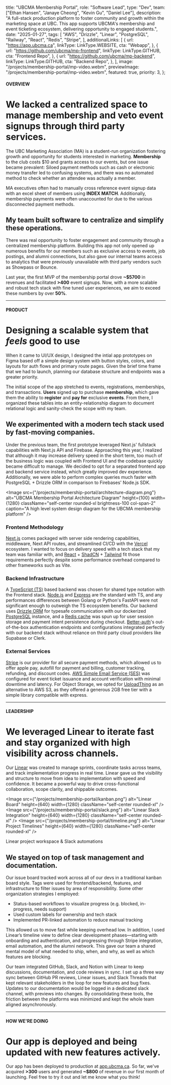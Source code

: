 
  title: "UBCMA Membership Portal",
  role: "Software Lead",
  type: "Dev",
  team: ["Ethan Hansen", "Janaye Cheong", "Kevin Gu", "Daniel Lee"],
  description:
    "A full-stack production platform to foster community and growth within the marketing space at UBC. This app supports UBCMA's membership and event ticketing ecosystem, delivering opportunity to engaged students.",
  date: "2025-01-27",
  tags: [
    "AWS",
    "Drizzle",
    "Linear",
    "PostgreSQL",
    "Railway",
    "React",
    "Redis",
    "Stripe",
  ],
  additionalLinks: [
    {
      url: "https://app.ubcma.ca",
      linkType: LinkType.WEBSITE,
      cta: "Webapp",
    },
    {
      url: "https://github.com/ubcma/mp-frontend",
      linkType: LinkType.GITHUB,
      cta: "Frontend Repo",
    },
    {
      url: "https://github.com/ubcma/mp-backend",
      linkType: LinkType.GITHUB,
      cta: "Backend Repo",
    },
  ],
  image: "/projects/membership-portal/mp-video.webm",
  previewImage: "/projects/membership-portal/mp-video.webm",
  featured: true,
  priority: 3,
};

#### OVERVIEW

# We lacked a centralized space to manage membership and veto event signups through third party services.

The UBC Marketing Association (MA) is a student-run organization fostering growth and opportunity for students interested in marketing. **Membership** to the club costs $10 and grants access to our events, but one issue became prevalent: Siloed payment methods such as cash or electronic money transfer led to confusing systems, and there was no automated method to check whether an attendee was actually a member.

MA executives often had to manually cross reference event signup data with an excel sheet of members using **INDEX MATCH**. Additionally, membership payments were often unaccounted for due to the various disconnected payment methods.

## My team built software to centralize and simplify these operations.

There was real opportunity to foster engagement and community through a centralized membership platform. Building this app not only opened up numerous benefits for our members such as exclusive access to events, job postings, and alumni connections, but also gave our internal teams access to analytics that were previously unavailable with third party vendors such as Showpass or Bounce.

Last year, the first MVP of the membership portal drove **~$5700** in revenues and facilitated **>400** event signups. Now, with a more scalable and robust tech stack with fine tuned user experiences, we aim to exceed these numbers by over **50%**.

---

#### PRODUCT

# Designing a scalable system that _feels_ good to use

When it came to UI/UX design, I designed the intial app prototypes on Figma based off a simple design system with button styles, colors, and layouts for auth flows and primary route pages. Given the brief time frame that we had to launch, planning our database structure and endpoints was a greater priority.

The initial scope of the app stretched to events, registrations, memberships, and transactions. **Users** signed up to purchase **membership**, which gave them the ability to **register** and **pay for** exclusive **events**. From there, I organized these tables into an entity-relationship diagram to document relational logic and sanity-check the scope with my team.

## We experimented with a modern tech stack used by fast-moving companies.

Under the previous team, the first prototype leveraged Next.js' fullstack capabilities with Next.js API and Firebase. Approaching this year, I realized that although it may increase delivery speed in the short term, too much of the business logic was coupled with Frontend UI and the codebase quickly became difficult to manage. We decided to opt for a separated frontend app and backend service instead, which greatly improved dev experience. Additionally, we were able to perform complex queries much faster with PostgreSQL + Drizzle ORM in comparison to Firebases' Node.js SDK.

<Image
  src={"/projects/membership-portal/architecture-diagram.png"}
  alt="UBCMA Membership Portal Architecture Diagram"
  height={100}
  width={1280}
  className="self-center rounded-xl brightness-100 col-span-2"
  caption="A high level system design diagram for the UBCMA membership platform"
/>

### Frontend Methodology

[Next.js](https://nextjs.org/) comes packaged with server side rendering capabilities, middleware, Next API routes, and streamlined CI/CD with the [Vercel](https://vercel.com/) ecosystem. I wanted to focus on delivery speed with a tech stack that my team was familiar with, and [React](https://react.dev/) + [ShadCN](https://ui.shadcn.com/) + [Tailwind](https://tailwindcss.com/) fit those requirements perfectly despite some performance overhead compared to other frameworks such as Vite.

### Backend Infrastructure

A [TypeScript (TS)](https://www.typescriptlang.org/) based backend was chosen for shared type notation with the Frontend stack. [Node.js](https://nodejs.org/en) and [Express](https://expressjs.com/) are the standard with TS, and any performances differences between Golang or Python's FastAPI were not significant enough to outweigh the TS ecosystem benefits. Our backend uses [Drizzle ORM](https://orm.drizzle.team/) for typesafe communication with our dockerized [PostgreSQL](https://www.postgresql.org/) instance, and a [Redis cache](https://redis.io/) was spun up for user session storage and payment intent persistence during checkout. [Better-auth](https://www.better-auth.com/)'s out-of-the-box authentication endpoints and configurations integrated perfectly with our backend stack without reliance on third party cloud providers like Supabase or Clerk.

### External Services

[Stripe](https://stripe.com/en-ca) is our provider for all secure payment methods, which allowed us to offer apple pay, autofill for payment and billing, customer tracking, refunding, and discount codes. [AWS Simple Email Service (SES)](https://aws.amazon.com/ses/) was configured for event ticket issuance and account verification with minimal downtime and latency. For Object Storage, we opted for [UploadThing](https://uploadthing.com/) as an alternative to AWS S3, as they offered a generous 2GB free tier with a simple library compatible with express.

---

#### LEADERSHIP

# We leveraged Linear to iterate fast and stay organized with high visibility across channels.

Our [Linear](https://linear.app/) was created to manage sprints, coordinate tasks across teams, and track implementation progress in real time. Linear gave us the visibility and structure to move from idea to implementation with speed and confidence. It became a powerful way to drive cross-functional collaboration, scope clarity, and shippable outcomes.

<div className="flex flex-row -space-x-80 space-y-16">

  <Image
    src={"/projects/membership-portal/kanban.png"}
    alt="Linear Board"
    height={640}
    width={1280}
    className="self-center rounded-xl"
  />
  <Image
    src={"/projects/membership-portal/slack.png"}
    alt="Linear Slack Integration"
    height={640}
    width={1280}
    className="self-center rounded-xl"
  />
  <Image
    src={"/projects/membership-portal/timeline.png"}
    alt="Linear Project Timelines"
    height={640}
    width={1280}
    className="self-center rounded-xl"
  />
</div>
<p className='text-xs text-muted-foreground mt-2'> Linear project workspace & Slack automations</p>

## We stayed on top of task management and documentation.

Our issue board tracked work across all of our devs in a traditional kanban board style. Tags were used for frontend/backend, features, and infrastructure to filter issues by area of responsibility. Some other organization strategies I employed:

- Status-based workflows to visualize progress (e.g. blocked, in-progress, needs support)
- Used custom labels for ownership and tech stack 
- Implemented PR-linked automation to reduce manual tracking 

This allowed us to move fast while keeping overhead low.  In addition, I used Linear’s timeline view to define clear development phases—starting with onboarding and authentication, and progressing through Stripe integration, email automation, and the alumni network. This gave our team a shared mental model of what needed to ship, when, and why, as well as which features are blocking.

Our team integrated GitHub, Slack, and Notion with Linear to keep discussions, documentation, and code reviews in sync. I set up a three way sync between GitHub PR reviews, Linear issues, and Slack Threads that kept relevant stakeholders in the loop for new features and bug fixes. Updates to our documentation would be logged in a dedicated slack channel, with previews into changes. By consolidating these tools, the friction between the platforms was minimized and kept the whole team aligned asynchronously.

---

#### HOW WE'RE DOING

# Our app is deployed and being updated with new features actively.

Our app has been deployed to production at [app.ubcma.ca](https://app.ubcma.ca/). So far, we've acquired **>300** users and generated **~$800** of revenue in our first month of launching. Feel free to try it out and let me know what you think!